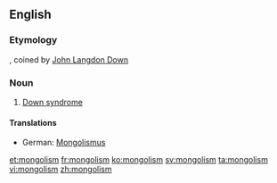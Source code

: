 ==English==
===Etymology===
{{suffix|Mongol|ism}}, coined by [[:w:John Langdon Down|John Langdon Down]]

===Noun===
{{wikipedia|Down syndrome}}
{{en-noun|-}}

# [[Down syndrome]]

====Translations====
{{trans-top|Down syndrome}}
*German: [[Mongolismus]] {{m}} {{qualifier|dated}}
{{trans-mid}}
{{trans-bottom}}

[[et:mongolism]]
[[fr:mongolism]]
[[ko:mongolism]]
[[sv:mongolism]]
[[ta:mongolism]]
[[vi:mongolism]]
[[zh:mongolism]]